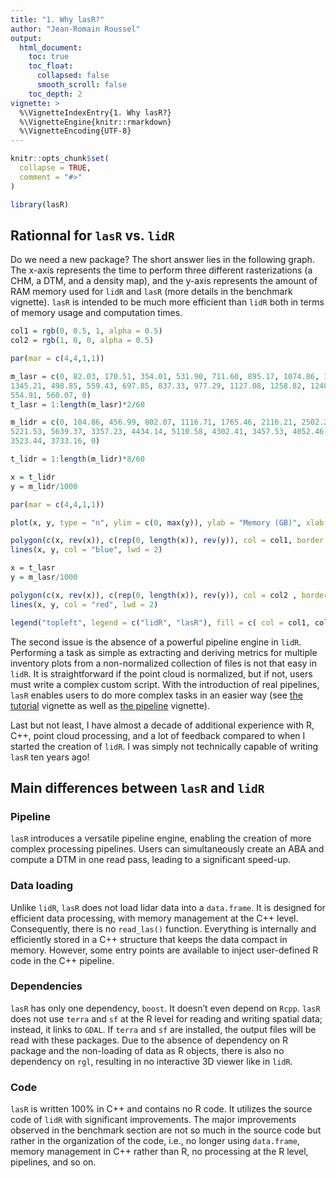 ```yaml
---
title: "1. Why lasR?"
author: "Jean-Romain Roussel"
output:
  html_document:
    toc: true
    toc_float:
      collapsed: false
      smooth_scroll: false
    toc_depth: 2
vignette: >
  %\VignetteIndexEntry{1. Why lasR?}
  %\VignetteEngine{knitr::rmarkdown}
  %\VignetteEncoding{UTF-8}
---
```


```r
knitr::opts_chunk$set(
  collapse = TRUE,
  comment = "#>"
)
```

```r
library(lasR)
```

## Rationnal for `lasR` vs. `lidR`

Do we need a new package? The short answer lies in the following graph. The x-axis represents the time to perform three different rasterizations (a CHM, a DTM, and a density map), and the y-axis represents the amount of RAM memory used for `lidR` and `lasR` (more details in the benchmark vignette). `lasR` is intended to be much more efficient than `lidR` both in terms of memory usage and computation times.

```r
col1 = rgb(0, 0.5, 1, alpha = 0.5)
col2 = rgb(1, 0, 0, alpha = 0.5)

par(mar = c(4,4,1,1))

m_lasr = c(0, 82.03, 170.51, 354.01, 531.90, 711.60, 895.17, 1074.86, 1214.60, 1259.20, 1297.35, 1297.35, 435.67,550.40, 692.43, 831.39, 971.39, 1113.44, 1282.57, 1285.92, 1345.21, 
1345.21, 498.85, 559.43, 697.85, 837.33, 977.29, 1127.08, 1258.82, 1240.92, 1240.92, 1240.92, 480.92, 606.07, 749.79, 887.94, 1026.13, 1169.48, 1358.71, 1378.30, 1423.42, 1423.42, 
554.91, 560.07, 0)
t_lasr = 1:length(m_lasr)*2/60

m_lidr = c(0, 104.86, 456.99, 802.07, 1116.71, 1765.46, 2116.21, 2502.28, 2276.53, 2666.14, 2986.86, 2300.90, 2686.19, 2989.73, 2004.21, 2579.39, 3195.28, 2827.48, 3512.35, 4633.82, 
5221.53, 5639.37, 3357.23, 4434.14, 5110.58, 4302.41, 3457.53, 4052.46, 4702.15, 4430.27, 4585.12, 4937.42, 5243.30,4713.65, 5063.31, 5376.67, 2866.46, 3207.25, 3459.13, 3188.25, 
3523.44, 3733.16, 0)

t_lidr = 1:length(m_lidr)*8/60

x = t_lidr
y = m_lidr/1000

par(mar = c(4,4,1,1))

plot(x, y, type = "n", ylim = c(0, max(y)), ylab = "Memory (GB)", xlab = "Time (min)")

polygon(c(x, rev(x)), c(rep(0, length(x)), rev(y)), col = col1, border = NA)
lines(x, y, col = "blue", lwd = 2)

x = t_lasr
y = m_lasr/1000

polygon(c(x, rev(x)), c(rep(0, length(x)), rev(y)), col = col2 , border = NA)
lines(x, y, col = "red", lwd = 2)

legend("topleft", legend = c("lidR", "lasR"), fill = c( col = col1, col2), border = NA)
```

The second issue is the absence of a powerful pipeline engine in `lidR`. Performing a task as simple as extracting and deriving metrics for multiple inventory plots from a non-normalized collection of files is not that easy in `lidR`. It is straightforward if the point cloud is normalized, but if not, users must write a complex custom script. With the introduction of real pipelines, `lasR` enables users to do more complex tasks in an easier way (see [the tutorial](lasR2.html) vignette as well as [the pipeline](lasR3.html) vignette).

Last but not least, I have almost a decade of additional experience with R, C++, point cloud processing, and a lot of feedback compared to when I started the creation of `lidR`. I was simply not technically capable of writing `lasR` ten years ago!

## Main differences between `lasR` and `lidR`

### Pipeline

`lasR` introduces a versatile pipeline engine, enabling the creation of more complex processing pipelines. Users can simultaneously create an ABA and compute a DTM in one read pass, leading to a significant speed-up.

### Data loading

Unlike `lidR`, `lasR` does not load lidar data into a `data.frame`. It is designed for efficient data processing, with memory management at the C++ level. Consequently, there is no `read_las()` function. Everything is internally and efficiently stored in a C++ structure that keeps the data compact in memory. However, some entry points are available to inject user-defined R code in the C++ pipeline.

### Dependencies

`lasR` has only one dependency, `boost`. It doesn't even depend on `Rcpp`. `lasR` does not use `terra` and `sf` at the R level for reading and writing spatial data; instead, it links to `GDAL`. If `terra` and `sf` are installed, the output files will be read with these packages. Due to the absence of dependency on R package and the non-loading of data as R objects, there is also no dependency on `rgl`, resulting in no interactive 3D viewer like in `lidR`.

### Code

`lasR` is written 100% in C++ and contains no R code. It utilizes the source code of `lidR` with significant improvements. The major improvements observed in the benchmark section are not so much in the source code but rather in the organization of the code, i.e., no longer using `data.frame`, memory management in C++ rather than R, no processing at the R level, pipelines, and so on.

